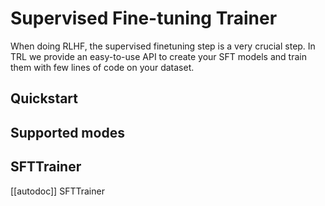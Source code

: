 # Supervised Fine-tuning Trainer 

When doing RLHF, the supervised finetuning step is a very crucial step. In TRL we provide an easy-to-use API to create your SFT models and train them with few lines of code on your dataset.

## Quickstart

## Supported modes

## SFTTrainer

[[autodoc]] SFTTrainer
